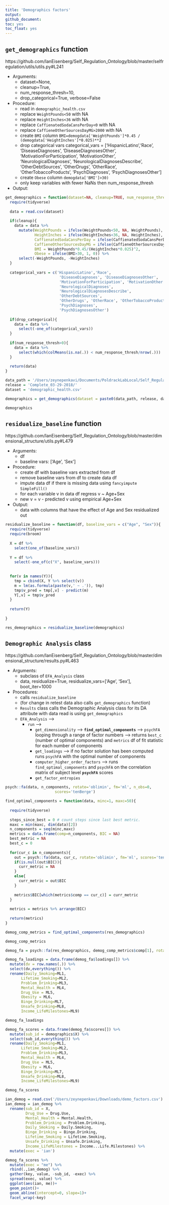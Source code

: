 ```yaml
---
title: 'Demographics factors'
output:
github_document:
toc: yes
toc_float: yes
---
```


## `get_demographics` function

https://github.com/IanEisenberg/Self_Regulation_Ontology/blob/master/selfregulation/utils/utils.py#L241

- Arguments:
  - dataset=None,
  - cleanup=True,
  - num_response_thresh=10,
  - drop_categorical=True, verbose=False

- Procedure:
  - read in `demographic_health.csv`
  - replace `WeightPounds<50` with NA
  - replace `HeightInches<36` with NA
  - replace `CaffienatedSodaCansPerDay<0` with NA
  - replace `CaffieneOtherSourcesDayMG>2000` with NA
  - create `BMI` column `BMI=demogdata['WeightPounds']*0.45 / (demogdata['HeightInches']*0.025)**2`
  - drop categorical vars categorical_vars = ['HispanicLatino','Race',
                        'DiseaseDiagnoses', 'DiseaseDiagnosesOther',
                        'MotivationForParticipation', 'MotivationOther',
                        'NeurologicalDiagnoses',
                        'NeurologicalDiagnosesDescribe',
                        'OtherDebtSources',
                        'OtherDrugs', 'OtherRace', 'OtherTobaccoProducts',
                        'PsychDiagnoses',
                        'PsychDiagnosesOther']
  - create `Obese` column `demogdata['BMI']>30)`
  - only keep variables with fewer NaNs then num_response_thresh

- Output:

```r
get_demographics = function(dataset=NA, cleanup=TRUE, num_response_thresh=10, drop_categorical=TRUE){
  require(tidyverse)
  
  data = read.csv(dataset)
  
  if(cleanup){
    data = data %>%
      mutate(WeightPounds = ifelse(WeightPounds<50, NA, WeightPounds),
             HeightInches = ifelse(HeightInches<36, NA, HeightInches),
             CaffienatedSodaCansPerDay = ifelse(CaffienatedSodaCansPerDay < 0, NA, CaffienatedSodaCansPerDay),
             CaffieneOtherSourcesDayMG = ifelse(CaffieneOtherSourcesDayMG>2000, NA, CaffieneOtherSourcesDayMG),
             BMI = WeightPounds*0.45/(HeightInches*0.025)^2,
             Obese = ifelse(BMI>30, 1, 0)) %>%
      select(-WeightPounds, -HeightInches)
  }
  
  categorical_vars = c('HispanicLatino','Race',
                        'DiseaseDiagnoses', 'DiseaseDiagnosesOther',
                        'MotivationForParticipation', 'MotivationOther',
                        'NeurologicalDiagnoses',
                        'NeurologicalDiagnosesDescribe',
                        'OtherDebtSources',
                        'OtherDrugs', 'OtherRace', 'OtherTobaccoProducts',
                        'PsychDiagnoses',
                        'PsychDiagnosesOther')
  
  if(drop_categorical){
    data = data %>%
      select(-one_of(categorical_vars))
  }
  
  if(num_response_thresh>0){
    data = data %>%
      select(which(colMeans(is.na(.)) < num_response_thresh/nrow(.)))
  }
  
  return(data)
}
```


```r
data_path = '/Users/zeynepenkavi/Documents/PoldrackLabLocal/Self_Regulation_Ontology/Data/'
release = 'Complete_03-29-2018/'
dataset = 'demographic_health.csv'

demographics = get_demographics(dataset = paste0(data_path, release, dataset))

demographics
```

## `residualize_baseline` function

https://github.com/IanEisenberg/Self_Regulation_Ontology/blob/master/dimensional_structure/utils.py#L479

- Arguments:
  - df
  - baseline vars: ['Age', 'Sex']

- Procedure:
  - create df with baseline vars extracted from df
  - remove baseline vars from df to create data df
  - impute data df if there is missing data using `fancyimpute` `SimpleFill()`
  - for each variable v in data df regress v ~ Age+Sex
  - new v = v - predicted v using empirical Age+Sex

- Output:
  - data with columns that have the effect of Age and Sex residualized out

```r
residualize_baseline = function(df, baseline_vars = c("Age", "Sex")){
  require(tidyverse)
  require(broom)
  
  X = df %>%
    select(one_of(baseline_vars))
  
  Y = df %>%
    select(-one_of(c("X", baseline_vars)))
  
  
  for(v in names(Y)){
    tmp = cbind(X, Y %>% select(v))
    m = lm(as.formula(paste(v,' ~ .')), tmp)
    tmp$v_pred = tmp[,v] - predict(m)
    Y[,v] = tmp$v_pred
  }
  
  return(Y)
  
}
```

```r
res_demographics = residualize_baseline(demographics)
```

## `Demographic Analysis` class

https://github.com/IanEisenberg/Self_Regulation_Ontology/blob/master/dimensional_structure/results.py#L463

- Arguments:
  - subclass of `EFA_Analysis` class
  -  data, residualize=True, residualize_vars=['Age', 'Sex'], boot_iter=1000

- Procedures:
  - calls `residualize_baseline`
  - (for change in retest data also calls `get_demographics` function)
  - `Results` class calls the Demographic Analysis class for its DA attribute with data read is using `get_demographics`
  - `EFA_Analysis` -->
    - `run` -->
      - `get_dimensionality` --> **`find_optimal_components`** --> `psychFA` looping through a range of factor numbers --> returns `best_c` (number of optimal components) and `metrics` df of fit statistic for each number of components
      - `get_loadings` --> if no factor solution has been computed runs `psychFA` with the optimal number of components
      - `computer_higher_order_factors` --> runs `find_optimal_components` and `psychFA` on the correlation matrix of subject level **`psychFA`** scores
      - `get_factor_entropies`

```r
psych::fa(data, n_components, rotate='oblimin', fm='ml', n_obs=0,
                      scores='tenBerge')
```


```r
find_optimal_components = function(data, minc=1, maxc=50){
  
  require(tidyverse)
  
  steps_since_best = 0 # count steps since last best metric.
  maxc = min(maxc, dim(data)[2])
  n_components = seq(minc,maxc)
  metrics = data.frame(comp=n_components, BIC = NA)
  best_metric = NA
  best_c = 0
  
  for(cur_c in n_components){
    out = psych::fa(data, cur_c, rotate='oblimin', fm='ml', scores='tenBerge')
    if(is.null(out$BIC)){
      curr_metric = NA
    }
    else{
      curr_metric = out$BIC
    }
    
    metrics$BIC[which(metrics$comp == cur_c)] = curr_metric
  }
  
  metrics = metrics %>% arrange(BIC)
  
  return(metrics)
}
```

```r
demog_comp_metrics = find_optimal_components(res_demographics)

demog_comp_metrics
```

```r
demog_fa = psych::fa(res_demographics, demog_comp_metrics$comp[1], rotate='oblimin', fm='ml', scores='tenBerge')
```

```r
demog_fa_loadings = data.frame(demog_fa$loadings[]) %>%
  mutate(dv = row.names(.)) %>%
  select(dv,everything()) %>%
  rename(Daily_Smoking=ML1,
       Lifetime_Smoking=ML2,
       Problem_Drinking=ML3,
       Mental_Health = ML4,
       Drug_Use = ML5,
       Obesity = ML6,
       Binge_Drinking=ML7,
       Unsafe_Drinking=ML8,
       Income_LifeMilestones=ML9)

demog_fa_loadings
```

```r
demog_fa_scores = data.frame(demog_fa$scores[]) %>%
  mutate(sub_id = demographics$X) %>%
  select(sub_id,everything()) %>%
  rename(Daily_Smoking=ML1,
       Lifetime_Smoking=ML2,
       Problem_Drinking=ML3,
       Mental_Health = ML4,
       Drug_Use = ML5,
       Obesity = ML6,
       Binge_Drinking=ML7,
       Unsafe_Drinking=ML8,
       Income_LifeMilestones=ML9)

demog_fa_scores
```


```r
ian_demog = read.csv('/Users/zeynepenkavi/Downloads/demo_factors.csv')
ian_demog = ian_demog %>%
  rename(sub_id = X,
         Drug_Use = Drug.Use,
         Mental_Health = Mental.Health,
         Problem_Drinking = Problem.Drinking,
         Daily_Smoking = Daily.Smoking,
         Binge_Drinking = Binge.Drinking,
         Lifetime_Smoking = Lifetime.Smoking,
         Unsafe_Drinking = Unsafe.Drinking,
         Income_LifeMilestones = Income...Life.Milestones) %>%
  mutate(exec = 'ian')
```

```r
demog_fa_scores %>%
  mutate(exec = "me") %>%
  rbind(.,ian_demog) %>%
  gather(key, value, -sub_id, -exec) %>%
  spread(exec, value) %>%
  ggplot(aes(ian, me))+
  geom_point()+
  geom_abline(intercept=0, slope=1)+
  facet_wrap(~key)
```
